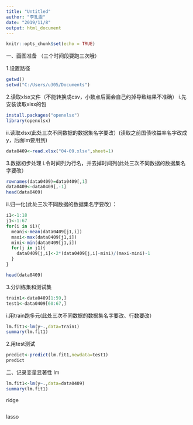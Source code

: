 ```yaml
---
title: "Untitled"
author: "李孔雯"
date: "2019/11/8"
output: html_document
---
```


```r
knitr::opts_chunk$set(echo = TRUE)
```
一、画图准备
（三个时间段要跑三次哦）

1.设置路径
```r
getwd()
setwd("C:/Users/u305/Documents")
```

2.读取xlsx文件（不能转换成csv，小数点后面会自己约掉导致结果不准确）
i.先安装读取xlsx的包
```r
install.packages("openxlsx")
library(openxlsx)
```

ii.读取xlsx(此处三次不同数据的数据集名字要改）(读取之前国债收益率名字改成y，后面lm要用到)
```r
data0409<-read.xlsx("04-09.xlsx",sheet=1)
```

3.数据初步处理
i.令时间列为行名，并去掉时间列(此处三次不同数据的数据集名字要改）
```r
rownames(data0409)=data0409[,1]
data0409<-data0409[,-1]
head(data0409)
```

ii.归一化(此处三次不同数据的数据集名字要改）：
```r
i1<-1:18
j1<-1:67
for(i in i1){
  meani<-mean(data0409[j1,i])
  maxi<-max(data0409[j1,i])
  mini<-min(data0409[j1,i])
  for(j in j1){
    data0409[j,i]<-2*(data0409[j,i]-mini)/(maxi-mini)-1
  }
}
```

```r
head(data0409)
```


3.分训练集和测试集
```r
train1<-data0409[1:59,]
test1<-data0409[60:67,]
```

i.用train跑多元(此处三次不同数据的数据集名字要改、行数要改）
```r
lm.fit1<-lm(y~.,data=train1)
summary(lm.fit1)

```


2.用test测试
```r
predict<-predict(lm.fit1,newdata=test1)
predict
```


二、记录变量显著性
lm
```r
lm.fit1<-lm(y~.,data=data0409)
summary(lm.fit1)
```

ridge
```r

```

lasso
```r

```

